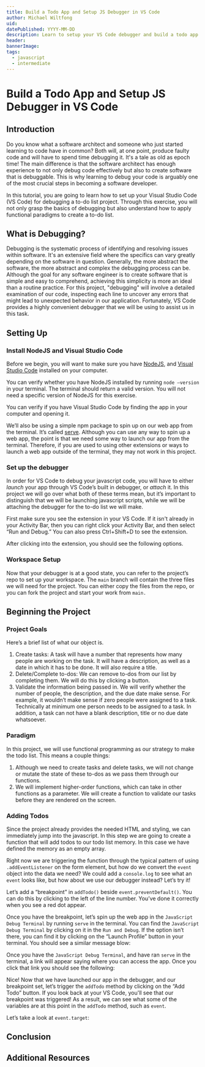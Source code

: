 ```yaml
---
title: Build a Todo App and Setup JS Debugger in VS Code
author: Michael Wiltfong
uid:
datePublished: YYYY-MM-DD
description: Learn to setup your VS Code debugger and build a todo app
header:
bannerImage:
tags:
  - javascript
  - intermediate
---
```


<BannerImage link="" description="" uid={false} cl="for-sidebar" />

# Build a Todo App and Setup JS Debugger in VS Code

<AuthorAvatar
  author_name="Michael Wiltfong"
  author_avatar=""
  username="wiltfongmichael1116"
  uid={false}
/>

<BannerImage link="" description="Title Image" uid={false} />

## Introduction

Do you know what a software architect and someone who just started learning to code have in common? Both will, at one point, produce faulty code and will have to spend time debugging it. It's a tale as old as epoch time! The main difference is that the software architect has enough experience to not only debug code effectively but also to create software that is debuggable. This is why learning to debug your code is arguably one of the most crucial steps in becoming a software developer.

In this tutorial, you are going to learn how to set up your Visual Studio Code (VS Code) for debugging a to-do list project. Through this exercise, you will not only grasp the basics of debugging but also understand how to apply functional paradigms to create a to-do list.

## What is Debugging?

Debugging is the systematic process of identifying and resolving issues within software. It's an extensive field where the specifics can vary greatly depending on the software in question. Generally, the more abstract the software, the more abstract and complex the debugging process can be. Although the goal for any software engineer is to create software that is simple and easy to comprehend, achieving this simplicity is more an ideal than a routine practice.
For this project, "debugging" will involve a detailed examination of our code, inspecting each line to uncover any errors that might lead to unexpected behavior in our application. Fortunately, VS Code provides a highly convenient debugger that we will be using to assist us in this task.

## Setting Up

### Install NodeJS and Visual Studio Code

Before we begin, you will want to make sure you have [NodeJS](https://nodejs.org/en/download), and [Visual Studio Code](https://code.visualstudio.com/download) installed on your computer.

You can verify whether you have NodeJS installed by running `node –version` in your terminal. The terminal should return a valid version. You will not need a specific version of NodeJS for this exercise.

<RoundedImage
  link="https://raw.githubusercontent.com/codedex-io/projects/main/projects/build-a-todo-app-and-setup-js-debugger-in-vscode/node-version.png"
  description="node-version example"
/>

You can verify if you have Visual Studio Code by finding the app in your computer and opening it.

We’ll also be using a simple npm package to spin up on our web app from the terminal. It’s called [serve](https://www.npmjs.com/package/serve). Although you can use any way to spin up a web app, the point is that we need some way to launch our app from the terminal. Therefore, if you are used to using other extensions or ways to launch a web app outside of the terminal, they may not work in this project.

### Set up the debugger

In order for VS Code to debug your javascript code, you will have to either _launch_ your app through VS Code’s built in debugger, or _attach_ it. In this project we will go over what both of these terms mean, but it’s important to distinguish that we will be launching javascript scripts, while we will be attaching the debugger for the to-do list we will make.

First make sure you see the extension in your VS Code. If it isn't already in your Activity Bar, then you can right click your Activity Bar, and then select “Run and Debug.” You can also press Ctrl+Shift+D to see the extension.

<RoundedImage
  link="https://raw.githubusercontent.com/codedex-io/projects/main/projects/build-a-todo-app-and-setup-js-debugger-in-vscode/activity-bar-example.png"
  description="activity-bar-example"
/>

After clicking into the extension, you should see the following options.

<RoundedImage
  link="https://raw.githubusercontent.com/codedex-io/projects/main/projects/build-a-todo-app-and-setup-js-debugger-in-vscode/activity-bar-example-2.png"
  description="activity-bar-example-2"
/>

### Workspace Setup

Now that your debugger is at a good state, you can refer to the project’s repo to set up your workspace. The `main` branch will contain the three files we will need for the project. You can either copy the files from the repo, or you can fork the project and start your work from `main.`

## Beginning the Project

### Project Goals

Here’s a brief list of what our object is.

1. Create tasks: A task will have a number that represents how many people are working on the task. It will have a description, as well as a date in which it has to be done. It will also require a title.
2. Delete/Complete to-dos: We can remove to-dos from our list by completing them. We will do this by clicking a button.
3. Validate the information being passed in. We will verify whether the number of people, the description, and the due date make sense. For example, it wouldn’t make sense if zero people were assigned to a task. Technically at minimum one person needs to be assigned to a task. In addition, a task can not have a blank description, title or no due date whatsoever.

### Paradigm

In this project, we will use functional programming as our strategy to make the todo list. This means a couple things:

1. Although we need to create tasks and delete tasks, we will not change or mutate the state of these to-dos as we pass them through our functions.
2. We will implement higher-order functions, which can take in other functions as a parameter. We will create a function to validate our tasks before they are rendered on the screen.

### Adding Todos

Since the project already provides the needed HTML and styling, we can immediately jump into the javascript. In this step we are going to create a function that will add todos to our todo list memory. In this case we have defined the memory as an empty array.

Right now we are triggering the function through the typical pattern of using `.addEventListener` on the form element, but how do we convert the `event` object into the data we need? We could add a `console.log` to see what an `event` looks like, but how about we use our debugger instead? Let’s try it!

Let’s add a “breakpoint” in `addTodo()` beside `event.preventDefault()`. You can do this by clicking to the left of the line number. You’ve done it correctly when you see a red dot appear.

Once you have the breakpoint, let’s spin up the web app in the `JavaScript Debug Terminal` by running `serve` in the terminal. You can find the `JavaScript Debug Terminal` by clicking on it in the `Run and Debug`. If the option isn’t there, you can find it by clicking on the “Launch Profile” button in your terminal. You should see a similar message blow:

<RoundedImage
  link="https://raw.githubusercontent.com/codedex-io/projects/main/projects/build-a-todo-app-and-setup-js-debugger-in-vscode/js-debugger-terminal.png"
  description="js-debugger-terminal"
/>

Once you have the `JavaScript Debug Terminal`, and have ran `serve` in the terminal, a link will appear saying where you can access the app. Once you click that link you should see the following:

<RoundedImage
  link="https://raw.githubusercontent.com/codedex-io/projects/main/projects/build-a-todo-app-and-setup-js-debugger-in-vscode/todo-app-form.png"
  description="todo-app-form"
/>

Nice! Now that we have launched our app in the debugger, and our breakpoint set, let’s trigger the `addTodo` method by clicking on the “Add Todo” button. If you look back at your VS Code, you'll see that our breakpoint was triggered! As a result, we can see what some of the variables are at this point in the `addTodo` method, such as `event`.

<RoundedImage
  link="https://raw.githubusercontent.com/codedex-io/projects/main/projects/build-a-todo-app-and-setup-js-debugger-in-vscode/event-object-breakpoint.png"
  description="event-object"
/>

Let’s take a look at `event.target`:

## Conclusion

## Additional Resources
